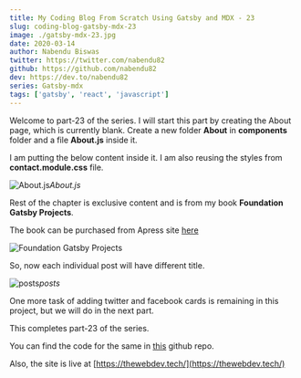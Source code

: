 ```yaml
---
title: My Coding Blog From Scratch Using Gatsby and MDX - 23
slug: coding-blog-gatsby-mdx-23
image: ./gatsby-mdx-23.jpg
date: 2020-03-14
author: Nabendu Biswas
twitter: https://twitter.com/nabendu82
github: https://github.com/nabendu82
dev: https://dev.to/nabendu82
series: Gatsby-mdx
tags: ['gatsby', 'react', 'javascript']
---
```


Welcome to part-23 of the series. I will start this part by creating the About page, which is currently blank. Create a new folder **About** in **components** folder and a file **About.js** inside it.

I am putting the below content inside it. I am also reusing the styles from **contact.module.css** file.

![About.js](https://res.cloudinary.com/dxkxvfo2o/image/upload/v1589903483/23-dev/1_eyibyq.png)*About.js*

Rest of the chapter is exclusive content and is from my book **Foundation Gatsby Projects**.

The book can be purchased from Apress site <a href="https://www.apress.com/in/book/9781484265574" target="_blank" rel="noopener noreferrer">here</a>


  


<div className={styles.image__small}>

![Foundation Gatsby Projects](https://res.cloudinary.com/dxkxvfo2o/image/upload/v1609570264/Foundation_Gatsby_zilffx.jpg)

</div>

So, now each individual post will have different title.

![posts](https://res.cloudinary.com/dxkxvfo2o/image/upload/v1589903483/23-dev/21_sdgs9d.png)*posts*

One more task of adding twitter and facebook cards is remaining in this project, but we will do in the next part.

This completes part-23 of the series.

You can find the code for the same in [this](https://github.com/nabendu82/thewebdev-public) github repo.

Also, the site is live at [https://thewebdev.tech/](https://thewebdev.tech/)

  

